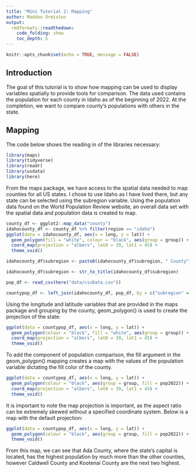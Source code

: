 ```yaml
---
title: "Mini Tutorial 2: Mapping"
author: Maddox Ormiston
output: 
  rmdformats::readthedown:
    code_folding: show
    toc_depth: 5
---
```


```r
knitr::opts_chunk$set(echo = TRUE, message = FALSE)
```

## Introduction

The goal of this tutorial is to show how mapping can be used to display variables spatially to provide tools for comparison. The data used contains the population for each county in Idaho as of the beginning of 2022. At the completion, we want to compare county's populations with others in the state.

## Mapping

The code below shows the reading in of the libraries necessary:

```r
library(maps)
library(tidyverse)
library(readr)
library(usdata)
library(here)
```

From the maps package, we have access to the spatial data needed to map counties for all US states. I chose to use Idaho as I have lived there, but any state can be selected using the subregion variable. Using the population data found on the World Population Review website, an overall data set with the spatial data and population data is created to map.

```r
county_df <- ggplot2::map_data("county")
idahocounty_df <- county_df %>% filter(region == "idaho")
ggplot(data = idahocounty_df, aes(x = long, y = lat)) + 
  geom_polygon(fill = "white", colour = "black", aes(group = group)) + 
  coord_map(projection = "albers", lat0 = 39, lat1 = 45) + 
  theme_void()

idahocounty_df$subregion <- paste0(idahocounty_df$subregion, " County")

idahocounty_df$subregion <- str_to_title(idahocounty_df$subregion)

pop_df <- read_csv(here("data/csvData.csv"))

countypop_df <- left_join(idahocounty_df, pop_df, by = c("subregion" = "CTYNAME"))
```

Using the longitude and latitude  variables that are provided in the maps package and grouping by the county, geom_polygon() is used to create the projection of the state:

```r
ggplot(data = countypop_df, aes(x = long, y = lat)) + 
  geom_polygon(colour = "black", fill = "white", aes(group = group)) + 
  coord_map(projection = "albers", lat0 = 39, lat1 = 45) + 
  theme_void()
```

To add the component of population comparison, the fill argument in the geom_polygon() mapping creates a map with the values of the population variable dictating the fill color of the county.

```r
ggplot(data = countypop_df, aes(x = long, y = lat)) + 
  geom_polygon(colour = "black", aes(group = group, fill = pop2022)) + 
  coord_map(projection = "albers", lat0 = 39, lat1 = 45) + 
  theme_void()
```

It is important to note the map projection is important, as the aspect ratio can be extremely skewed without a specified coordinate system. Below is a map with the default projection:

```r
ggplot(data = countypop_df, aes(x = long, y = lat)) + 
  geom_polygon(colour = "black", aes(group = group, fill = pop2022)) + 
  theme_void()
```

From this map, we can see that Ada County, where the state's capital is located, has the highest population by much more than the other counties, however Caldwell County and Kootenai County are the next two highest.